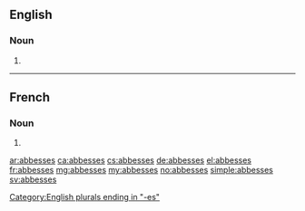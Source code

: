 ==English==

===Noun===
{{head|en|noun plural form}}

# {{plural of|abbess|lang=en}}

[[Category:English plurals ending in "-es"]]

----

==French==

===Noun===
{{head|fr|noun plural form\|g=f}}

# {{plural of|abbesse|lang=fr}}

[[ar:abbesses]]
[[ca:abbesses]]
[[cs:abbesses]]
[[de:abbesses]]
[[el:abbesses]]
[[fr:abbesses]]
[[mg:abbesses]]
[[my:abbesses]]
[[no:abbesses]]
[[simple:abbesses]]
[[sv:abbesses]]